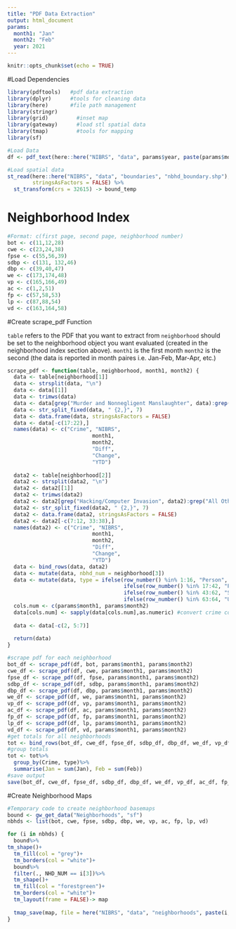 ```yaml
---
title: "PDF Data Extraction"
output: html_document
params:
  month1: "Jan"
  month2: "Feb"
  year: 2021
---
```


```r
knitr::opts_chunk$set(echo = TRUE)
```

#Load Dependencies
```r
library(pdftools)   #pdf data extraction
library(dplyr)      #tools for cleaning data
library(here)       #file path management
library(stringr)
library(grid)         #inset map
library(gateway)      #load stl spatial data
library(tmap)         #tools for mapping
library(sf)

#Load Data
df <- pdf_text(here::here("NIBRS", "data", params$year, paste(params$month1, "-", params$month2, sep = ""), "jan-feb-crime.pdf"))

#Load spatial data
st_read(here::here("NIBRS", "data", "boundaries", "nbhd_boundary.shp"),
        stringsAsFactors = FALSE) %>%
  st_transform(crs = 32615) -> bound_temp
```

# Neighborhood Index
```r
#Format: c(first page, second page, neighborhood number)
bot <- c(11,12,28)
cwe <- c(23,24,38)
fpse <- c(55,56,39)
sdbp <- c(131, 132,46)
dbp <- c(39,40,47)
we <- c(173,174,48)
vp <- c(165,166,49)
ac <- c(1,2,51)
fp <- c(57,58,53)
lp <- c(87,88,54)
vd <- c(163,164,58)
```

#Create scrape_pdf Function

`table` refers to the PDF that you want to extract from
`neighborhood` should be set to the neighborhood object you want evaluated (created in the neighborhood index section above).
`month1` is the first month
`month2` is the second (the data is reported in month paires i.e. Jan-Feb, Mar-Apr, etc.)
```r
scrape_pdf <- function(table, neighborhood, month1, month2) {
  data <- table[neighborhood[1]]
  data <- strsplit(data, "\n")
  data <- data[[1]]
  data <- trimws(data)
  data <- data[grep("Murder and Nonnegligent Manslaughter", data):grep("Identity Theft", data)]
  data <- str_split_fixed(data, " {2,}", 7)
  data <- data.frame(data, stringsAsFactors = FALSE)
  data <- data[-c(17:22),]
  names(data) <- c("Crime", "NIBRS",
                           month1,
                           month2, 
                           "Diff",
                           "Change",
                           "YTD")
  
  data2 <- table[neighborhood[2]]
  data2 <- strsplit(data2, "\n")
  data2 <- data2[[1]]
  data2 <- trimws(data2)
  data2 <- data2[grep("Hacking/Computer Invasion", data2):grep("All Other Offenses", data2)]
  data2 <- str_split_fixed(data2, " {2,}", 7)
  data2 <- data.frame(data2, stringsAsFactors = FALSE)
  data2 <- data2[-c(7:12, 33:38),]
  names(data2) <- c("Crime", "NIBRS",
                           month1,
                           month2, 
                           "Diff",
                           "Change",
                           "YTD")
  data <- bind_rows(data, data2)
  data <- mutate(data, nbhd_num = neighborhood[3])
  data <- mutate(data, type = ifelse(row_number() %in% 1:16, "Person",
                                     ifelse(row_number() %in% 17:42, "Property",
                                     ifelse(row_number() %in% 43:62, "Society",
                                     ifelse(row_number() %in% 63:64, "Unspecified", NA)))))
  cols.num <- c(params$month1, params$month2)
  data[cols.num] <- sapply(data[cols.num],as.numeric) #convert crime columns to numeric
  
  data <- data[-c(2, 5:7)]
  
  return(data)
}
```

```r
#scrape pdf for each neighborhood
bot_df <- scrape_pdf(df, bot, params$month1, params$month2)
cwe_df <- scrape_pdf(df, cwe, params$month1, params$month2)
fpse_df <- scrape_pdf(df, fpse, params$month1, params$month2)
sdbp_df <- scrape_pdf(df, sdbp, params$month1, params$month2)
dbp_df <- scrape_pdf(df, dbp, params$month1, params$month2)
we_df <- scrape_pdf(df, we, params$month1, params$month2)
vp_df <- scrape_pdf(df, vp, params$month1, params$month2)
ac_df <- scrape_pdf(df, ac, params$month1, params$month2)
fp_df <- scrape_pdf(df, fp, params$month1, params$month2)
lp_df <- scrape_pdf(df, lp, params$month1, params$month2)
vd_df <- scrape_pdf(df, vd, params$month1, params$month2)
#get totals for all neighborhoods
tot <- bind_rows(bot_df, cwe_df, fpse_df, sdbp_df, dbp_df, we_df, vp_df, ac_df, fp_df, lp_df, vd_df)
#group totals
tot <- tot%>%
  group_by(Crime, type)%>%
  summarise(Jan = sum(Jan), Feb = sum(Feb))
#save output
save(bot_df, cwe_df, fpse_df, sdbp_df, dbp_df, we_df, vp_df, ac_df, fp_df, lp_df, vd_df, tot, file = here::here("NIBRS", "data", params$year, paste(params$month1, "-", params$month2, sep = ""), "clean-crime-data.rda"))
```

#Create Neighborhood Maps
```r
#Temporary code to create neighborhood basemaps
bound <- gw_get_data("Neighborhoods", "sf")
nbhds <- list(bot, cwe, fpse, sdbp, dbp, we, vp, ac, fp, lp, vd)

for (i in nbhds) {
  bound%>%
tm_shape()+
  tm_fill(col = "grey")+
  tm_borders(col = "white")+
  bound%>%
  filter(., NHD_NUM == i[3])%>%
  tm_shape()+
  tm_fill(col = "forestgreen")+
  tm_borders(col = "white")+
  tm_layout(frame = FALSE)-> map
  
  tmap_save(map, file = here("NIBRS", "data", "neighborhoods", paste(i, "_basemap.jpeg", sep = "")), width = 9, height = 5, units = "in")
}

```

